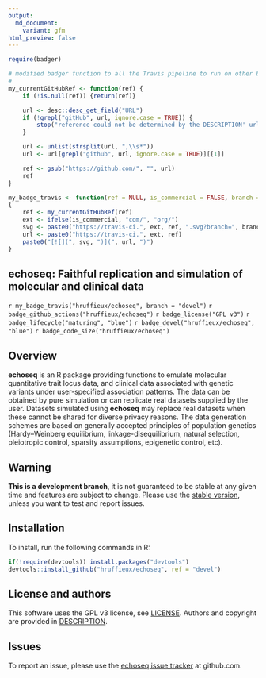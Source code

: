```yaml
---
output:
  md_document:
    variant: gfm
html_preview: false
---
```


<!-- README.md is generated from README.Rmd. Please edit that file -->
<!-- Add README.Rmd to .Rbuildignore -->

```r
require(badger)

# modified badger function to all the Travis pipeline to run on other branches than the master
#
my_currentGitHubRef <- function(ref) {
	if (!is.null(ref)) {return(ref)}

	url <- desc::desc_get_field("URL")
	if (!grepl("gitHub", url, ignore.case = TRUE)) {
		stop("reference could not be determined by the DESCRIPTION' url")
	}

	url <- unlist(strsplit(url, ",\\s*"))
	url <- url[grepl("github", url, ignore.case = TRUE)][[1]]

	ref <- gsub("https://github.com/", "", url)
	ref
}

my_badge_travis <- function(ref = NULL, is_commercial = FALSE, branch = "master") 
{
    ref <- my_currentGitHubRef(ref)
    ext <- ifelse(is_commercial, "com/", "org/")
    svg <- paste0("https://travis-ci.", ext, ref, ".svg?branch=", branch)
    url <- paste0("https://travis-ci.", ext, ref)
    paste0("[![](", svg, ")](", url, ")")
}
```

## echoseq: Faithful replication and simulation of molecular and clinical data

<!-- Run for the R CMD checks, run usethis::use_github_actions() to set up the pipeline, possibly modify the .yaml file and then: -->
`r my_badge_travis("hruffieux/echoseq", branch = "devel")`
`r badge_github_actions("hruffieux/echoseq")` 
`r badge_license("GPL v3")`
`r badge_lifecycle("maturing", "blue")`
`r badge_devel("hruffieux/echoseq", "blue")`
`r badge_code_size("hruffieux/echoseq")`


## Overview

**echoseq** is an R package providing functions to emulate molecular quantitative
trait locus data, and clinical data associated with genetic variants under
user-specified association patterns. The data can be obtained by pure simulation 
or can replicate real datasets supplied by the user. Datasets simulated using 
**echoseq** may replace real datasets when these cannot be shared for diverse 
privacy reasons. The data generation schemes are based on generally accepted 
principles of population genetics (Hardy–Weinberg equilibrium, 
linkage-disequilibrium, natural selection, pleiotropic control, sparsity 
assumptions, epigenetic control, etc).


## Warning

**This is a development branch**, it is not guaranteed to be stable at any given
time and features are subject to change. Please use the [stable version](https://github.com/hruffieux/echoseq), unless you want to test and
report issues.

## Installation

To install, run the following commands in R:

``` r
if(!require(devtools)) install.packages("devtools")
devtools::install_github("hruffieux/echoseq", ref = "devel")
```

## License and authors

This software uses the GPL v3 license, see [LICENSE](LICENSE).
Authors and copyright are provided in [DESCRIPTION](DESCRIPTION).

## Issues

To report an issue, please use the [echoseq issue tracker](https://github.com/hruffieux/echoseq/issues) at github.com.
